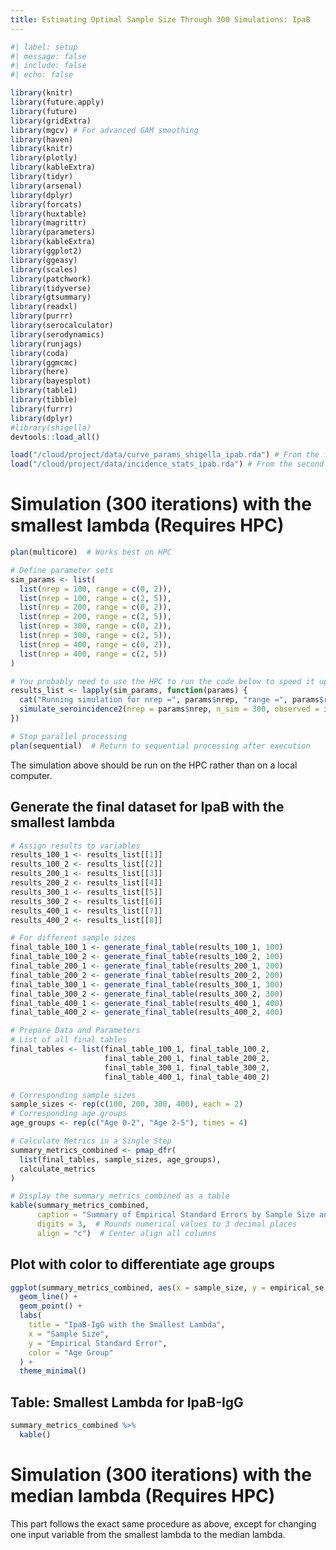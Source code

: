 ```yaml
---
title: Estimating Optimal Sample Size Through 300 Simulations: IpaB
---
```


```r
#| label: setup
#| message: false
#| include: false
#| echo: false

library(knitr)
library(future.apply)
library(future)
library(gridExtra)
library(mgcv) # For advanced GAM smoothing
library(haven)
library(knitr)
library(plotly)
library(kableExtra)
library(tidyr)
library(arsenal)
library(dplyr)
library(forcats)
library(huxtable)
library(magrittr)
library(parameters)
library(kableExtra)
library(ggplot2)
library(ggeasy)
library(scales)
library(patchwork)
library(tidyverse)
library(gtsummary)
library(readxl)
library(purrr)
library(serocalculator)
library(serodynamics)
library(runjags)
library(coda)
library(ggmcmc)
library(here)
library(bayesplot)
library(table1)
library(tibble)
library(furrr)
library(dplyr)
#library(shigella)
devtools::load_all()
```

```r
load("/cloud/project/data/curve_params_shigella_ipab.rda") # From the first .qmd file
load("/cloud/project/data/incidence_stats_ipab.rda") # From the second .qmd file
```


# Simulation (300 iterations) with the smallest lambda (Requires HPC)
```r
plan(multicore)  # Works best on HPC

# Define parameter sets
sim_params <- list(
  list(nrep = 100, range = c(0, 2)),
  list(nrep = 100, range = c(2, 5)),
  list(nrep = 200, range = c(0, 2)),
  list(nrep = 200, range = c(2, 5)),
  list(nrep = 300, range = c(0, 2)),
  list(nrep = 300, range = c(2, 5)),
  list(nrep = 400, range = c(0, 2)),
  list(nrep = 400, range = c(2, 5))
)

# You probably need to use the HPC to run the code below to speed it up
results_list <- lapply(sim_params, function(params) {
  cat("Running simulation for nrep =", params$nrep, "range =", params$range, "\n")
  simulate_seroincidence2(nrep = params$nrep, n_sim = 300, observed = incidence_stats_ipab$MinHalf, range = params$range) ### Choose the observed value based on the lambda you want to simulate
})

# Stop parallel processing
plan(sequential)  # Return to sequential processing after execution
```
The simulation above should be run on the HPC rather than on a local computer.

## Generate the final dataset for IpaB with the smallest lambda
```r
# Assign results to variables
results_100_1 <- results_list[[1]]
results_100_2 <- results_list[[2]]
results_200_1 <- results_list[[3]]
results_200_2 <- results_list[[4]]
results_300_1 <- results_list[[5]]
results_300_2 <- results_list[[6]]
results_400_1 <- results_list[[7]]
results_400_2 <- results_list[[8]]

# For different sample sizes
final_table_100_1 <- generate_final_table(results_100_1, 100)
final_table_100_2 <- generate_final_table(results_100_2, 100)
final_table_200_1 <- generate_final_table(results_200_1, 200)
final_table_200_2 <- generate_final_table(results_200_2, 200)
final_table_300_1 <- generate_final_table(results_300_1, 300)
final_table_300_2 <- generate_final_table(results_300_2, 300)
final_table_400_1 <- generate_final_table(results_400_1, 400)
final_table_400_2 <- generate_final_table(results_400_2, 400)
```

```r
# Prepare Data and Parameters 
# List of all final tables
final_tables <- list(final_table_100_1, final_table_100_2,
                     final_table_200_1, final_table_200_2,
                     final_table_300_1, final_table_300_2,
                     final_table_400_1, final_table_400_2)

# Corresponding sample sizes
sample_sizes <- rep(c(100, 200, 300, 400), each = 2)
# Corresponding age groups
age_groups <- rep(c("Age 0-2", "Age 2-5"), times = 4)

# Calculate Metrics in a Single Step 
summary_metrics_combined <- pmap_dfr(
  list(final_tables, sample_sizes, age_groups),
  calculate_metrics
)

# Display the summary_metrics_combined as a table
kable(summary_metrics_combined, 
      caption = "Summary of Empirical Standard Errors by Sample Size and Age Group", 
      digits = 3,  # Rounds numerical values to 3 decimal places
      align = "c")  # Center align all columns
```


## Plot with color to differentiate age groups
```r
ggplot(summary_metrics_combined, aes(x = sample_size, y = empirical_se, color = Age_Group)) +
  geom_line() +
  geom_point() +
  labs(
    title = "IpaB-IgG with the Smallest Lambda",
    x = "Sample Size",
    y = "Empirical Standard Error",
    color = "Age Group"
  ) +
  theme_minimal()
```

## Table: Smallest Lambda for IpaB-IgG
```r
summary_metrics_combined %>%
  kable()
```

# Simulation (300 iterations) with the median lambda (Requires HPC)

This part follows the exact same procedure as above, except for changing one input variable from the smallest lambda to the median lambda.